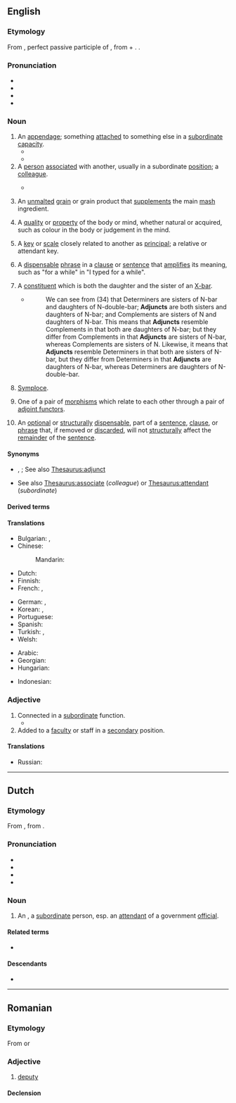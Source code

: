 ==English==
{{wikipedia}}

===Etymology===
{{root|en|ine-pro|*yewg-}}
From {{uder|en|la|adiunctus}}, perfect passive participle of {{m|la|adiungō||join to}}, from {{m|la|ad}} + {{m|la|iungō||join}}. {{doublet|en|adjoint}}.

===Pronunciation===
* {{IPA|en|/ˈædʒ.ʌŋkt/}}
* {{audio|en|En-us-adjunct.ogg|Audio (US)}}
* {{rhymes|en|ædʒʌŋkt|s=2}}
* {{hyphenation|en|ad|junct}}

===Noun===
{{en-noun}}

# An [[appendage]]; something [[attach]]ed to something else in a [[subordinate]] [[capacity]].
#* {{RQ:Marlowe Tamburlaine|1|I|ii|url=https://books.google.com/books?id=0HFGOmnsvAMC&pg=PP22|Lie here ye weedes that I diſdaine to weare,<br>This compleat armor, and this curtle-axe<br>Are '''adiuncts''' more beſeeming ''Tamburlaine''.}}
#* {{RQ:Shakespeare Love's Labour's Lost|IV|iii|135|passage=Learning is but an '''adiunct''' to our ſelfe,<br>And where we are, our Learning likewiſe is.}}
# A [[person]] [[associate]]d with another, usually in a subordinate [[position]]; a [[colleague]].
#* {{RQ:Wotton Parallel}}
#*: {{quote|en|Lord Cottington (as an '''adjunct''' of singular experience and trust)}}
# {{lb|en|brewing}} An [[unmalted]] [[grain]] or grain product that [[supplement]]s the main [[mash]] ingredient.
# {{lb|en|dated|metaphysics}} A [[quality]] or [[property]] of the body or mind, whether natural or acquired, such as colour in the body or judgement in the mind.
# {{lb|en|music}} A [[key]] or [[scale]] closely related to another as [[principal]]; a relative or attendant key.
# {{lb|en|grammar}} A [[dispensable]] [[phrase]] in a [[clause]] or [[sentence]] that [[amplify|amplifies]] its meaning, such as "for a while" in "I typed for a while".
# {{lb|en|syntax|X-bar theory}} A [[constituent]] which is both the daughter and the sister of an [[X-bar]].
#* {{quote-book|en|year=1988|author=Andrew Radford| title=Transformational grammar: a first course| location=Cambridge, UK| publisher=Cambridge University Press| page=177}}
#*: We can see from (34) that Determiners are sisters of N-bar and daughters of N-double-bar; '''Adjuncts''' are both sisters and daughters of N-bar; and Complements are sisters of N and daughters of N-bar. This means that '''Adjuncts''' resemble Complements in that both are daughters of N-bar; but they differ from Complements in that '''Adjuncts''' are sisters of N-bar, whereas Complements are sisters of N. Likewise, it means that '''Adjuncts''' resemble Determiners in that both are sisters of N-bar, but they differ from Determiners in that '''Adjuncts''' are daughters of N-bar, whereas Determiners are daughters of N-double-bar.
# {{lb|en|rhetoric}} [[symploce|Symploce]].
# {{lb|en|category theory}} One of a pair of [[morphism]]s which relate to each other through a pair of [[adjoint functor]]s.
# {{lb|en|linguistics}} An [[optional]]  or [[structurally]] [[dispensable]], part of a [[sentence]], [[clause]], or [[phrase]] that, if removed or [[discarded]], will not [[structurally]] affect the [[remainder]] of the [[sentence]].


====Synonyms====
* {{sense|something attached to something else}} {{l|en|addition}}, {{l|en|supplement}}; See also [[Thesaurus:adjunct]]
* {{sense|person associated with another}} See also [[Thesaurus:associate]] (''colleague'') or [[Thesaurus:attendant]] (''subordinate'')

====Derived terms====
{{der2|en
|adjunct professor
|adjunct treatment
|noun adjunct
|numerary adjunct
|adjuncthood
|adjunction
|adjunctive}}

====Translations====
{{trans-top|appendage}}
* Bulgarian: {{t+|bg|притурка}}, {{t+|bg|приложение}}
* Chinese:
*: Mandarin: {{t+|cmn|从属}}
* Dutch: {{t+|nl|bepaling|f}}
* Finnish: {{t+|fi|adjunkti}}
* French: {{t+|fr|complément|m}}, {{t+|fr|attribut|m}}
{{trans-mid}}
* German: {{t|de|Hilfs-}}, {{t|de|Zusatz-}}
* Korean: {{t|ko|부가물}}, {{t|ko|부속물}}
* Portuguese: {{t+|pt|adjunto|m}}
* Spanish: {{t+|es|adjunto|m}}
* Turkish: {{t+|tr|ek}}, {{t+|tr|ilave}}
* Welsh: {{t+|cy|ychwanegiad|m}}
{{trans-bottom}}

{{trans-top|grammar: dispensable phrase}}
* Arabic: {{t|ar|فَضْلَة|f}}
* Georgian: {{t|ka|გარემოება}}
* Hungarian: {{t|hu|[[szabad]] [[bővítmény]]}}
{{trans-mid}}
* Indonesian: {{t+|id|keterangan}}
{{trans-bottom}}

===Adjective===
{{en-adj}}

# Connected in a [[subordinate]] function.
#* {{RQ:Shakespeare King John|III|iii|11|passage=Though that my death were '''adiunct''' to my Act,<br>By heauen I would doe it.}}
# Added to a [[faculty]] or staff in a [[secondary]] position.

====Translations====
{{trans-top|Connected in a subordinate function}}
* Russian: {{t+|ru|дополнительный|m}}
{{trans-mid}}
{{trans-bottom}}

----

==Dutch==

===Etymology===
From {{inh|nl|dum|adjoinct}}, from {{der|nl|la|adiunctus}}.

===Pronunciation===
* {{IPA|nl|/ɑˈdjʏŋkt/|/ɑtˈjʏŋkt/}}
* {{audio|nl|Nl-adjunct.ogg|Audio}}
* {{hyphenation|nl|ad|junct}}
* {{rhymes|nl|ʏŋkt}}

===Noun===
{{nl-noun|m|-en|-}}

# An {{l|en|adjunct}}, a [[subordinate]] person, esp. an [[attendant]] of a government [[official]].

====Related terms====
* {{l|nl|adjunct-directeur}}

====Descendants====
* {{desc|id|bor=1|ajun}}

----

==Romanian==

===Etymology===
From {{bor|ro|de|Adjunkt}} or {{bor|ro|la|adjunctus}}

===Adjective===
{{ro-adj}}

# [[deputy]]

====Declension====
{{ro-decl-adj}}